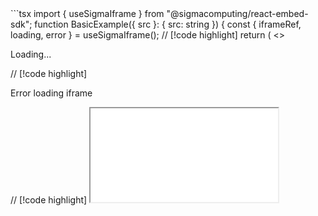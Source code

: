 
<section>
```tsx
import { useSigmaIframe } from "@sigmacomputing/react-embed-sdk";
function BasicExample({ src }: { src: string }) {
  const { iframeRef, loading, error } = useSigmaIframe(); // [!code highlight]
  return (
    <>
      <p className={loading ? "show" : "hidden"}> Loading...</p> // [!code highlight]
      <p className={error ? "show" : "hidden"}> Error loading iframe</p> // [!code highlight]
      <iframe
        src={src}
        ref={iframeRef} // [!code highlight]
        className={loading || error ? "hidden" : "show"} // [!code highlight]
        width={"100%"}
        height={"100%"}
      />
    </>
  );
}
```
</section>

<section>

<BasicExample src="https://staging.sigmacomputing.io/embed/1-156WHbeEOtenyfjDhfsnjY" />
</section>